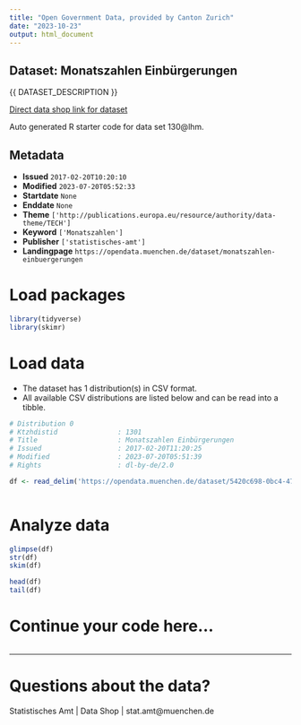 ```yaml
---
title: "Open Government Data, provided by Canton Zurich"
date: "2023-10-23"
output: html_document
---
```


## Dataset: Monatszahlen Einbürgerungen

{{ DATASET_DESCRIPTION }}

[Direct data shop link for dataset](https://www.zh.ch/de/politik-staat/opendata.html#/datasets/monatszahlen-einbuergerungen)

Auto generated R starter code for data set 130@lhm.

## Metadata

- **Issued** `2017-02-20T10:20:10`
- **Modified** `2023-07-20T05:52:33`
- **Startdate** `None`
- **Enddate** `None`
- **Theme** `['http://publications.europa.eu/resource/authority/data-theme/TECH']`
- **Keyword** `['Monatszahlen']`
- **Publisher** `['statistisches-amt']`
- **Landingpage** `https://opendata.muenchen.de/dataset/monatszahlen-einbuergerungen`


# Load packages

```r

library(tidyverse)
library(skimr)

```

# Load data

-   The dataset has 1 distribution(s) in CSV format.
-   All available CSV distributions are listed below and can be read into a tibble.

```r

# Distribution 0
# Ktzhdistid               : 1301
# Title                    : Monatszahlen Einbürgerungen
# Issued                   : 2017-02-20T11:20:25
# Modified                 : 2023-07-20T05:51:39
# Rights                   : dl-by-de/2.0

df <- read_delim('https://opendata.muenchen.de/dataset/5420c698-0bc4-4711-b1db-0c0b40f5cd2f/resource/412fe83d-30c0-41c3-8b5b-482fb890406f/download/monatszahlen2307_einbuergerungen_10_07_23_nosum.csv')



```

# Analyze data

```r

glimpse(df)
str(df)
skim(df)

head(df)
tail(df)

```

# Continue your code here...

```r

```

------------------------------------------------------------------------

# Questions about the data?

Statistisches Amt | Data Shop | stat.amt@muenchen.de
